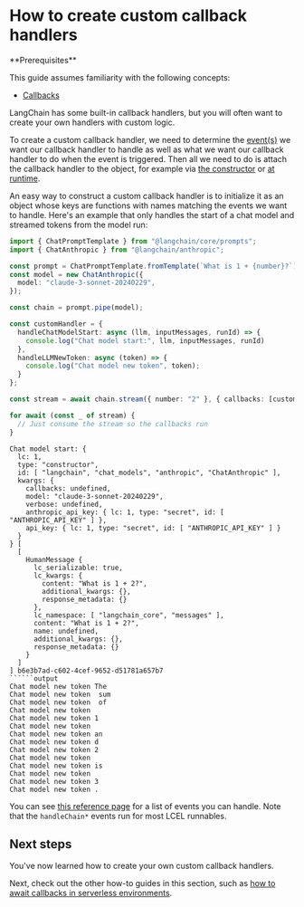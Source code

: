 # How to create custom callback handlers

<Info>
**Prerequisites**


This guide assumes familiarity with the following concepts:

- [Callbacks](/oss/javascript/concepts/callbacks)

</Info>

LangChain has some built-in callback handlers, but you will often want to create your own handlers with custom logic.

To create a custom callback handler, we need to determine the [event(s)](https://api.js.langchain.com/interfaces/langchain_core.callbacks_base.CallbackHandlerMethods.html) we want our callback handler to handle as well as what we want our callback handler to do when the event is triggered. Then all we need to do is attach the callback handler to the object, for example via [the constructor](/oss/javascript/how-to/callbacks_constructor) or [at runtime](/oss/javascript/how-to/callbacks_runtime).

An easy way to construct a custom callback handler is to initialize it as an object whose keys are functions with names matching the events we want to handle. Here's an example that only handles the start of a chat model and streamed tokens from the model run:


```typescript
import { ChatPromptTemplate } from "@langchain/core/prompts";
import { ChatAnthropic } from "@langchain/anthropic";

const prompt = ChatPromptTemplate.fromTemplate(`What is 1 + {number}?`);
const model = new ChatAnthropic({
  model: "claude-3-sonnet-20240229",
});

const chain = prompt.pipe(model);

const customHandler = {
  handleChatModelStart: async (llm, inputMessages, runId) => {
    console.log("Chat model start:", llm, inputMessages, runId)
  },
  handleLLMNewToken: async (token) => {
    console.log("Chat model new token", token);
  }
};

const stream = await chain.stream({ number: "2" }, { callbacks: [customHandler] });

for await (const _ of stream) {
  // Just consume the stream so the callbacks run
}
```
```output
Chat model start: {
  lc: 1,
  type: "constructor",
  id: [ "langchain", "chat_models", "anthropic", "ChatAnthropic" ],
  kwargs: {
    callbacks: undefined,
    model: "claude-3-sonnet-20240229",
    verbose: undefined,
    anthropic_api_key: { lc: 1, type: "secret", id: [ "ANTHROPIC_API_KEY" ] },
    api_key: { lc: 1, type: "secret", id: [ "ANTHROPIC_API_KEY" ] }
  }
} [
  [
    HumanMessage {
      lc_serializable: true,
      lc_kwargs: {
        content: "What is 1 + 2?",
        additional_kwargs: {},
        response_metadata: {}
      },
      lc_namespace: [ "langchain_core", "messages" ],
      content: "What is 1 + 2?",
      name: undefined,
      additional_kwargs: {},
      response_metadata: {}
    }
  ]
] b6e3b7ad-c602-4cef-9652-d51781a657b7
``````output
Chat model new token The
Chat model new token  sum
Chat model new token  of
Chat model new token  
Chat model new token 1
Chat model new token  
Chat model new token an
Chat model new token d 
Chat model new token 2
Chat model new token  
Chat model new token is
Chat model new token  
Chat model new token 3
Chat model new token .
```
You can see [this reference page](https://api.js.langchain.com/interfaces/langchain_core.callbacks_base.CallbackHandlerMethods.html) for a list of events you can handle. Note that the `handleChain*` events run for most LCEL runnables.

## Next steps

You've now learned how to create your own custom callback handlers.

Next, check out the other how-to guides in this section, such as [how to await callbacks in serverless environments](/oss/javascript/how-to/callbacks_serverless).


```typescript

```
